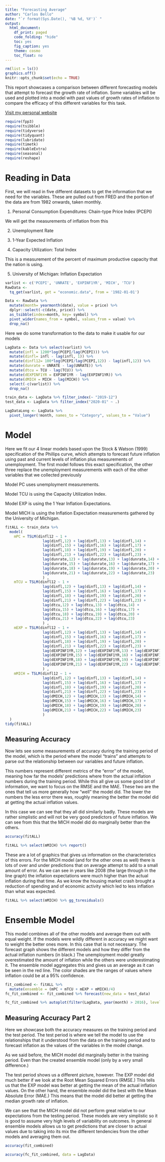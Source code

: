 ---
title: "Forecasting Average"
author: "Carlos Bello"
date: "`r format(Sys.Date(), '%B %d, %Y')` "
output:
  html_document:
    df_print: paged
    code_folding: "hide"
    toc: yes
    fig_caption: yes
    theme: cosmo
    toc_float: no
---

```{r setup, include=FALSE}
rm(list = ls())
graphics.off()
knitr::opts_chunk$set(echo = TRUE)
```






This report showcases a comparison between different forecasting models that attempt to forecast the growth rate of inflation. Some variables will be used and plotted into a model with past values of growth rates of inflation to compare the efficacy of this different variables for this task.

[Visit my personal website](CarlosBello16.github.io)

``` {r DownloadPackages, message=FALSE}
require(fpp3)
require(tsibble)
require(tidyverse)
require(tidyquant)
require(lubridate)
require(timetk)
require(kableExtra)
require(seasonal)
require(reshape)
```

# Reading in Data

First, we will read in five different datasets to get the information that we need for the variables. These are pulled out from FRED and the portion of the data are from 1982 onwards, taken monthly. 

1. Personal Consumption Expenditures: Chain-type Price Index (PCEPI)

We will get the measurements of inflation from this

2. 	Unemployment Rate

3. 1-Year Expected Inflation

4. Capacity Utilization: Total Index

This is a measurement of the percent of maximum productive capacity that the nation is using.

5. University of Michigan: Inflation Expectation
``` {r ReadData, message=FALSE}
varlist <- c('PCEPI', 'UNRATE', 'EXPINF1YR', 'MICH', 'TCU')
RawData <- 
  tq_get(varlist, get = "economic.data", from = '1982-01-01')

Data <- RawData %>%
  mutate(month= yearmonth(date), value = price) %>%
  dplyr::select(-c(date, price)) %>% 
  as_tsibble(index=month, key= symbol) %>%
  pivot_wider(names_from = symbol, values_from = value) %>%
  drop_na()
```

Here we do some transformation to the data to make it usable for our models
``` {r LagData, message=FALSE}
LagData <- Data %>% select(varlist) %>%
  mutate(infl = 1200*log(PCEPI/lag(PCEPI))) %>%
  mutate(dinfl= infl - lag(infl, 1)) %>%
  mutate(dinfl12= 100*log(PCEPI/lag(PCEPI,12)) - lag(infl,12)) %>%
  mutate(dunrate = UNRATE - lag(UNRATE)) %>%
  mutate(dtcu = TCU - lag(TCU)) %>%
  mutate(dEXPINF1YR = EXPINF1YR - lag(EXPINF1YR)) %>%
  mutate(dMICH = MICH - lag(MICH)) %>%
  select(-c(varlist)) %>% 
  drop_na()

train_data <- LagData %>% filter_index(~ "2019-12")
test_data <- LagData %>% filter_index("2020-01" ~ .)

LagDataLong <- LagData %>%
  pivot_longer(!month, names_to = "Category", values_to = "Value")
```

# Model

Here we fit our 4 linear models based upon the Stock & Watson (1999) specification of the Phillips curve, which attempts to forecast future inflation using past and current levels of inflation plus measurements of unemployment. The first model follows this exact specification, the other three replace the unemployment measurements with each of the other variables that we collected previously 

Model PC uses unemployment measurements.

Model TCU is using the Capacity Utilization Index.

Model EXP is using the 1 Year Inflation Expectations.

Model MICH is using the Inflation Expectation measurements gathered by the University of Michigan.
``` {r FitModels, message= FALSE}
fitALL <- train_data %>% 
  model(
    mPC = TSLM(dinfl12 ~ 1 +
                 lag(dinfl,12) + lag(dinfl,13) + lag(dinfl,14) +
                 lag(dinfl,15) + lag(dinfl,16) + lag(dinfl,17) +
                 lag(dinfl,18) + lag(dinfl,19) + lag(dinfl,20) +
                 lag(dinfl,21) + lag(dinfl,22) + lag(dinfl,23) +
                 lag(dunrate,12) + lag(dunrate,13) + lag(dunrate,14) +
                 lag(dunrate,15) + lag(dunrate,16) + lag(dunrate,17) +
                 lag(dunrate,18) + lag(dunrate,19) + lag(dunrate,20) +
                 lag(dunrate,21) + lag(dunrate,22) + lag(dunrate,23) 
                 ) , 
    mTCU = TSLM(dinfl12 ~ 1 +
                 lag(dinfl,12) + lag(dinfl,13) + lag(dinfl,14) +
                 lag(dinfl,15) + lag(dinfl,16) + lag(dinfl,17) +
                 lag(dinfl,18) + lag(dinfl,19) + lag(dinfl,20) +
                 lag(dinfl,21) + lag(dinfl,22) + lag(dinfl,23) +
                 lag(dtcu,12) + lag(dtcu,13) + lag(dtcu,14) +
                 lag(dtcu,15) + lag(dtcu,16) + lag(dtcu,17) +
                 lag(dtcu,18) + lag(dtcu,19) + lag(dtcu,20) +
                 lag(dtcu,21) + lag(dtcu,22) + lag(dtcu,23) 
                 ) ,
    mEXP = TSLM(dinfl12 ~ 1 +
                 lag(dinfl,12) + lag(dinfl,13) + lag(dinfl,14) +
                 lag(dinfl,15) + lag(dinfl,16) + lag(dinfl,17) +
                 lag(dinfl,18) + lag(dinfl,19) + lag(dinfl,20) +
                 lag(dinfl,21) + lag(dinfl,22) + lag(dinfl,23) +
                 lag(dEXPINF1YR,12) + lag(dEXPINF1YR,13) + lag(dEXPINF1YR,14) +
                 lag(dEXPINF1YR,15) + lag(dEXPINF1YR,16) + lag(dEXPINF1YR,17) +
                 lag(dEXPINF1YR,18) + lag(dEXPINF1YR,19) + lag(dEXPINF1YR,20) +
                 lag(dEXPINF1YR,21) + lag(dEXPINF1YR,22) + lag(dEXPINF1YR,23) 
                 ) , 
    mMICH = TSLM(dinfl12 ~ 1 +
                 lag(dinfl,12) + lag(dinfl,13) + lag(dinfl,14) +
                 lag(dinfl,15) + lag(dinfl,16) + lag(dinfl,17) +
                 lag(dinfl,18) + lag(dinfl,19) + lag(dinfl,20) +
                 lag(dinfl,21) + lag(dinfl,22) + lag(dinfl,23) +
                 lag(dMICH,12) + lag(dMICH,13) + lag(dMICH,14) +
                 lag(dMICH,15) + lag(dMICH,16) + lag(dMICH,17) +
                 lag(dMICH,18) + lag(dMICH,19) + lag(dMICH,20) +
                 lag(dMICH,21) + lag(dMICH,22) + lag(dMICH,23) 
                 )
  )
tidy(fitALL)
```
## Measuring Accuracy

Now lets see some measurements of accuracy during the training period of the model, which is the period where the model "trains" and attempts to parse out the relationship between
our variables and future inflation.

This numbers represent different metrics of the "error" of the model, meaning how far the models' predictions where from the actual inflation numbers during the training period. While this all give us some good bit of information, we want to focus on the RMSE and the MAE. These two are the ones that tell us more generally how "well" the model did. The lower the numbers the less error there was, roughly meaning the better the model did at getting the actual inflation values.

In this case we can see that they all did similarly badly. These models are rather simplistic and will not be very good predictors of future inflation. We can see from this that the MICH model did do marginally better than the others.
```{r AccuracyTest, message=FALSE}
accuracy(fitALL)
```

```{r ResidualsGraphs, message=FALSE}
fitALL %>% select(mMICH) %>% report()
``` 

These are a lot of graphics that gives us information on the characteristics of this errors. For the MICH model (and for the other ones as well) there is lots of over and under predictions that on average attempt to add to a small amount of error. As we can see in years like 2008 (the large through in the line graph) the inflation expectations were much higher than the actual inflation during that time. As we know the housing market crash brought a reduction of spending and of economic activity which led to less inflation than what was expected. 
```{r ResidualsGraph, message = FALSE}
fitALL %>% select(mMICH) %>% gg_tsresiduals()
```

# Ensemble Model

This model combines all of the other models and average them out with equal weight. If the models were wildly different in accuracy we might want to weight the better ones more. In this case that is not necessary. The forecast graph shows the different models and how they differ from the actual inflation numbers (in black.) The unemployment model greatly overestimated the amount of inflation while the others were underestimating it. The ensemble model aggregates this and gives us an average as it can be seen in the red line. The color shades are the ranges of values where inflation could be at a 95% confidence.
```{r EnsembleModel, message= FALSE}
fit_combined <- fitALL %>%
  mutate(ensemble = (mPC + mTCU + mEXP + mMICH)/4)
fc_fit_combined <- fit_combined %>% forecast(new_data = test_data)

fc_fit_combined %>% autoplot(filter(LagData, year(month) > 2016), level = c(95))
```

## Measuring Accuracy Part 2

Here we showcase both the accuracy measures on the training period and the test period. The test period is where we tell the model to use the relationships that it understood from the data on the training period and to forecast inflation as the values of the variables in the model change. 

As we said before, the MICH model did marginally better in the training period. Even than the created ensemble model (only by a very small difference.)

The test period shows us a different picture, however. The EXP model did much better if we look at the Root Mean Squared Errors (RMSE.) This tells us that the EXP model was better at getting the mean of the actual inflation values. On the other hand, the ensemble model did the best with the Mean Absolute Error (MAE.) This means that the model did better at getting the median growth rate of inflation. 

We can see that the MICH model did not perform great relative to our expectations from the testing period. These models are very simplistic so it is good to assume very high levels of variability on outcomes. In general ensemble models allows us to get predictions that are closer to actual values due to taking into its mix the different tendencies from the other models and averaging them out. 
```{r AccuracyEnsamble, message= FALSE}
accuracy(fit_combined)

accuracy(fc_fit_combined, data = LagData)
```